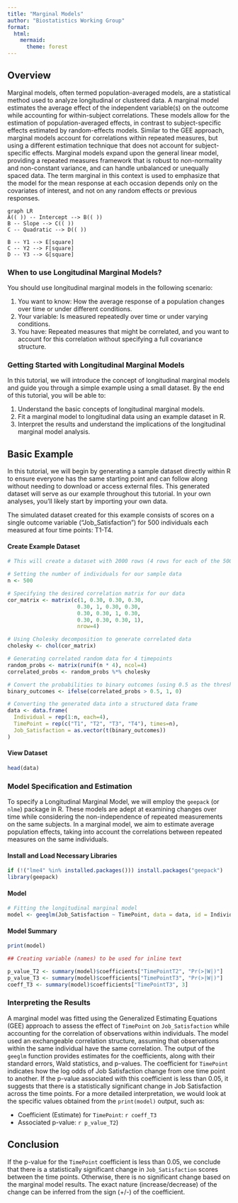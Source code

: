 ```yaml
---
title: "Marginal Models"
author: "Biostatistics Working Group"
format:
  html:
    mermaid:
      theme: forest
---
```

## Overview
Marginal models, often termed population-averaged models, are a statistical method used to analyze longitudinal or clustered data. A marginal model estimates the average effect of the independent variable(s) on the outcome while accounting for within-subject correlations. These models allow for the estimation of population-averaged effects, in contrast to subject-specific effects estimated by random-effects models. Similar to the GEE approach, marginal models account for correlations within repeated measures, but using a different estimation technique that does not account for subject-specific effects. Marginal models expand upon the general linear model, providing a repeated measures framework that is robust to non-normality and non-constant variance, and can handle unbalanced or unequally spaced data. The term marginal in this context is used to emphasize that the model for the mean response at each occasion depends only on the covariates of interest, and not on any random effects or previous responses. 

```mermaid
graph LR
A(( )) -- Intercept --> B(( ))
B -- Slope --> C(( ))
C -- Quadratic --> D(( ))

B -- Y1 --> E[square]
C -- Y2 --> F[square]
D -- Y3 --> G[square]
```

### When to use Longitudinal Marginal Models?
You should use longitudinal marginal models in the following scenario:

1. You want to know: How the average response of a population changes over time or under different conditions.
2. Your variable: Is measured repeatedly over time or under varying conditions.
3. You have: Repeated measures that might be correlated, and you want to account for this correlation without specifying a full covariance structure.

### Getting Started with Longitudinal Marginal Models
In this tutorial, we will introduce the concept of longitudinal marginal models and guide you through a simple example using a small dataset. By the end of this tutorial, you will be able to:

1. Understand the basic concepts of longitudinal marginal models.
2. Fit a marginal model to longitudinal data using an example dataset in R.
3. Interpret the results and understand the implications of the longitudinal marginal model analysis.

## Basic Example
In this tutorial, we will begin by generating a sample dataset directly within R to ensure everyone has the same starting point and can follow along without needing to download or access external files. This generated dataset will serve as our example throughout this tutorial. In your own analyses, you'll likely start by importing your own data.

The simulated dataset created for this example consists of scores on a single outcome variable ("Job_Satisfaction") for 500 individuals each measured at four time points: T1-T4. 

#### Create Example Dataset
```r

# This will create a dataset with 2000 rows (4 rows for each of the 500 individuals).

# Setting the number of individuals for our sample data
n <- 500

# Specifying the desired correlation matrix for our data
cor_matrix <- matrix(c(1, 0.30, 0.30, 0.30, 
                      0.30, 1, 0.30, 0.30, 
                      0.30, 0.30, 1, 0.30,
                      0.30, 0.30, 0.30, 1),
                      nrow=4)

# Using Cholesky decomposition to generate correlated data
cholesky <- chol(cor_matrix)

# Generating correlated random data for 4 timepoints
random_probs <- matrix(runif(n * 4), ncol=4)
correlated_probs <- random_probs %*% cholesky

# Convert the probabilities to binary outcomes (using 0.5 as the threshold)
binary_outcomes <- ifelse(correlated_probs > 0.5, 1, 0)

# Converting the generated data into a structured data frame
data <- data.frame(
  Individual = rep(1:n, each=4),
  TimePoint = rep(c("T1", "T2", "T3", "T4"), times=n),
  Job_Satisfaction = as.vector(t(binary_outcomes))
)


```

#### View Dataset
```r
head(data)
```

### Model Specification and Estimation
To specify a Longitudinal Marginal Model, we will employ the `geepack` (or `nlme`) package in R. These models are adept at examining changes over time while considering the non-independence of repeated measurements on the same subjects. In a marginal model, we aim to estimate average population effects, taking into account the correlations between repeated measures on the same individuals.

#### Install and Load Necessary Libraries
```r
if (!("lme4" %in% installed.packages())) install.packages("geepack")
library(geepack)
```

#### Model
```r

# Fitting the longitudinal marginal model
model <- geeglm(Job_Satisfaction ~ TimePoint, data = data, id = Individual, family = binomial(link = "logit"), corstr = "exchangeable")

```

#### Model Summary
```r
print(model)
```

```r
## Creating variable (names) to be used for inline text

p_value_T2 <- summary(model)$coefficients["TimePointT2", "Pr(>|W|)"]
p_value_T3 <- summary(model)$coefficients["TimePointT3", "Pr(>|W|)"]
coeff_T3 <- summary(model)$coefficients["TimePointT3", 3]

```

### Interpreting the Results
A marginal model was fitted using the Generalized Estimating Equations (GEE) approach to assess the effect of `TimePoint` on `Job_Satisfaction` while accounting for the correlation of observations within individuals. The model used an exchangeable correlation structure, assuming that observations within the same individual have the same correlation. The output of the `geeglm` function provides estimates for the coefficients, along with their standard errors, Wald statistics, and p-values. The coefficient for `TimePoint` indicates how the log odds of Job Satisfaction change from one time point to another. If the p-value associated with this coefficient is less than 0.05, it suggests that there is a statistically significant change in Job Satisfaction across the time points. For a more detailed interpretation, we would look at the specific values obtained from the `print(model)` output, such as:

- Coefficient (Estimate) for `TimePoint`: `r coeff_T3`
- Associated p-value: `r p_value_T2`)

## Conclusion
If the p-value for the `TimePoint` coefficient is less than 0.05, we conclude that there is a statistically significant change in `Job_Satisfaction` scores between the time points. Otherwise, there is no significant change based on the marginal model results. The exact nature (increase/decrease) of the change can be inferred from the sign (+/-) of the coefficient.










